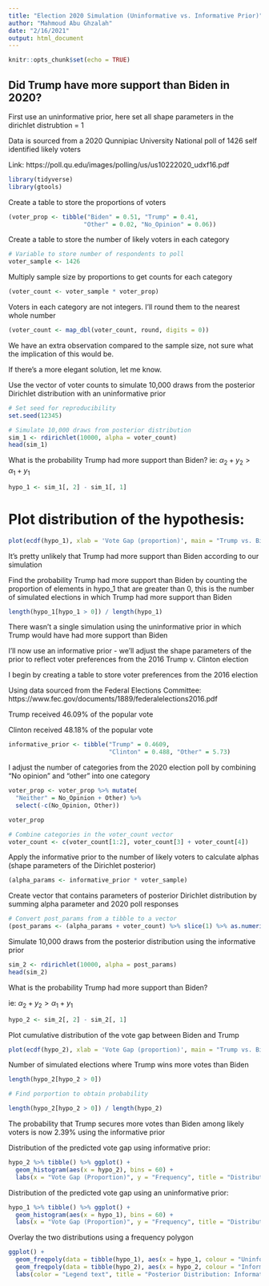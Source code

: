```yaml
---
title: "Election 2020 Simulation (Uninformative vs. Informative Prior)"
author: "Mahmoud Abu Ghzalah"
date: "2/16/2021"
output: html_document
---
```


```r
knitr::opts_chunk$set(echo = TRUE)
```

## Did Trump have more support than Biden in 2020?

First use an uninformative prior, here set all shape parameters in the dirichlet distrubtion = 1

Data is sourced from a 2020 Qunnipiac University National poll of 1426 self identified likely voters

Link: https://poll.qu.edu/images/polling/us/us10222020_udxf16.pdf

```r
library(tidyverse)
library(gtools)
```

Create a table to store the proportions of voters

```r
(voter_prop <- tibble("Biden" = 0.51, "Trump" = 0.41, 
                     "Other" = 0.02, "No_Opinion" = 0.06))
```

Create a table to store the number of likely voters in each category

```r
# Variable to store number of respondents to poll
voter_sample <- 1426
```



Multiply sample size by proportions to get counts for each category

```r
(voter_count <- voter_sample * voter_prop) 
```

Voters in each category are not integers. I'll round them to the nearest whole number

```r
(voter_count <- map_dbl(voter_count, round, digits = 0))
```


We have an extra observation compared to the sample size, not sure what the implication of this would be. 

If there's a more elegant solution, let me know. 

Use the vector of voter counts to simulate 10,000 draws from the posterior Dirichlet distribution with an uninformative prior

```r
# Set seed for reproducibility
set.seed(12345)

# Simulate 10,000 draws from posterior distribution
sim_1 <- rdirichlet(10000, alpha = voter_count)
head(sim_1)
```

What is the probability Trump had more support than Biden? ie: $\alpha_2 + y_2 > \alpha_1 + y_1$

```r
hypo_1 <- sim_1[, 2] - sim_1[, 1]
```

# Plot distribution of the hypothesis:

```r
plot(ecdf(hypo_1), xlab = 'Vote Gap (proportion)', main = "Trump vs. Biden (Uninformative Prior)")
```

It's pretty unlikely that Trump had more support than Biden according to our simulation

Find the probability Trump had more support than Biden by counting the proportion of elements in hypo_1 that are greater than 0, this is the number of simulated elections in which Trump had more support than Biden

```r
length(hypo_1[hypo_1 > 0]) / length(hypo_1)
```

There wasn't a single simulation using the uninformative prior in which Trump would have had more support than Biden

I'll now use an informative prior - we'll adjust the shape parameters of the prior to reflect voter preferences from the 2016 Trump v. Clinton election

I begin by creating a table to store voter preferences from the 2016 election

Using data sourced from the Federal Elections Committee: https://www.fec.gov/documents/1889/federalelections2016.pdf

Trump received 46.09% of the popular vote

Clinton received 48.18% of the popular vote

```r
informative_prior <- tibble("Trump" = 0.4609, 
                            "Clinton" = 0.488, "Other" = 5.73)
```


I adjust the number of categories from the 2020 election poll by combining "No opinion" and "other" into one category

```r
voter_prop <- voter_prop %>% mutate(
  "Neither" = No_Opinion + Other) %>% 
  select(-c(No_Opinion, Other))

voter_prop
```


```r
# Combine categories in the voter_count vector 
voter_count <- c(voter_count[1:2], voter_count[3] + voter_count[4])
```

Apply the informative prior to the number of likely voters to calculate alphas (shape parameters of the Dirichlet posterior)

```r
(alpha_params <- informative_prior * voter_sample)
```

Create vector that contains parameters of posterior Dirichlet distribution by summing alpha parameter and 2020 poll responses

```r
# Convert post_params from a tibble to a vector
(post_params <- (alpha_params + voter_count) %>% slice(1) %>% as.numeric())
```



Simulate 10,000 draws from the posterior distribution using the informative prior

```r
sim_2 <- rdirichlet(10000, alpha = post_params)
head(sim_2)
```

What is the probability Trump had more support than Biden? 

ie: $\alpha_2 + y_2 > \alpha_1 + y_1$

```r
hypo_2 <- sim_2[, 2] - sim_2[, 1]
```

Plot cumulative distribution of the vote gap between Biden and Trump

```r
plot(ecdf(hypo_2), xlab = 'Vote Gap (proportion)', main = "Trump vs. Biden (Informative Prior)")
```



Number of simulated elections where Trump wins more votes than Biden

```r
length(hypo_2[hypo_2 > 0])

# Find porportion to obtain probability

length(hypo_2[hypo_2 > 0]) / length(hypo_2)
```

The probability that Trump secures more votes than Biden among likely voters is now 2.39% using the informative prior

Distribution of the predicted vote gap using informative prior:

```r
hypo_2 %>% tibble() %>% ggplot() +
  geom_histogram(aes(x = hypo_2), bins = 60) +
  labs(x = "Vote Gap (Proportion)", y = "Frequency", title = "Distribution of Vote Gap (Informative Prior)")
```

Distribution of the predicted vote gap using an uninformative prior:

```r
hypo_1 %>% tibble() %>% ggplot() +
  geom_histogram(aes(x = hypo_1), bins = 60) +
  labs(x = "Vote Gap (Proportion)", y = "Frequency", title = "Distribution of Vote Gap (Uninformative Prior)")
```

Overlay the two distributions using a frequency polygon

```r
ggplot() +
  geom_freqpoly(data = tibble(hypo_1), aes(x = hypo_1, colour = "Uninformative Prior"), bins = 100) +
  geom_freqpoly(data = tibble(hypo_2), aes(x = hypo_2, colour = "Informative Prior"), bins = 100) +
  labs(color = "Legend text", title = "Posterior Distribution: Informative vs. Uninformative Prior", x = "Vote Gap (Proportion)")
```




